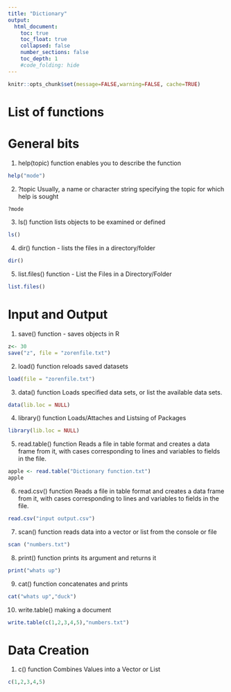 ```yaml
---
title: "Dictionary"
output:
  html_document:
    toc: true
    toc_float: true
    collapsed: false
    number_sections: false
    toc_depth: 1
    #code_folding: hide
---
```


```r
knitr::opts_chunk$set(message=FALSE,warning=FALSE, cache=TRUE)
```

# List of functions
# General bits
1. help(topic) function enables you to describe the function
```r
help("mode")
````

2. ?topic Usually, a name or character string specifying the topic for which help is sought
```r
?mode
````

3. Is() function lists objects to be examined or defined
```r
ls()
````

4. dir() function - lists the files in a directory/folder

```r
dir()
````

5. list.files() function - List the Files in a Directory/Folder
```r
list.files()
````

# Input and Output

1. save() function - saves objects in R
```r
z<- 30
save("z", file = "zorenfile.txt")
````

2. load() function reloads saved datasets
```r
load(file = "zorenfile.txt")
````
3. data() function Loads specified data sets, or list the available data sets.
```r
data(lib.loc = NULL)
````

4. library() function Loads/Attaches and Listsing of Packages
```r
library(lib.loc = NULL)
````

5. read.table() function Reads a file in table format and creates a data frame from it, with cases corresponding to lines and variables to fields in the file.
```r
apple <- read.table("Dictionary function.txt")
apple

````
6. read.csv() function Reads a file in table format and creates a data frame from it, with cases corresponding to lines and variables to fields in the file.
```r
read.csv("input output.csv")

````
7. scan() function reads data into a vector or list from the console or file
```r
scan ("numbers.txt")

````
8. print() function prints its argument and returns it 
```r
print("whats up")
````
9. cat() function concatenates and prints
```r
cat("whats up","duck")
````

10. write.table() making a document 

```r
write.table(c(1,2,3,4,5),"numbers.txt")
````










# Data Creation

1. c() function Combines Values into a Vector or List
```r
c(1,2,3,4,5)

````








